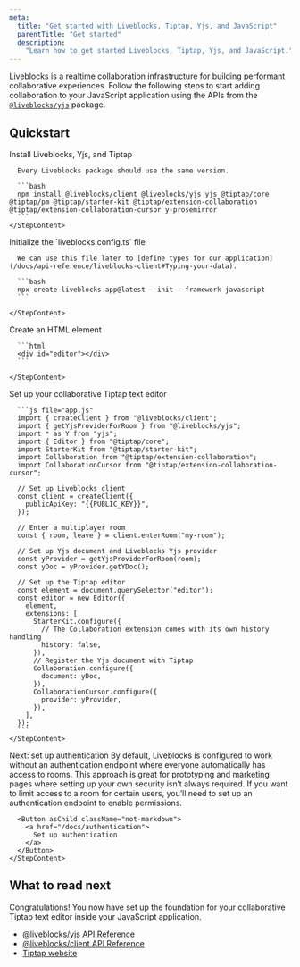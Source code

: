 ```yaml
---
meta:
  title: "Get started with Liveblocks, Tiptap, Yjs, and JavaScript"
  parentTitle: "Get started"
  description:
    "Learn how to get started Liveblocks, Tiptap, Yjs, and JavaScript."
---
```


Liveblocks is a realtime collaboration infrastructure for building performant
collaborative experiences. Follow the following steps to start adding
collaboration to your JavaScript application using the APIs from the
[`@liveblocks/yjs`](/docs/api-reference/liveblocks-yjs) package.

## Quickstart

<Steps>
  <Step>
    <StepTitle>Install Liveblocks, Yjs, and Tiptap</StepTitle>
    <StepContent>

      Every Liveblocks package should use the same version.

      ```bash
      npm install @liveblocks/client @liveblocks/yjs yjs @tiptap/core @tiptap/pm @tiptap/starter-kit @tiptap/extension-collaboration @tiptap/extension-collaboration-cursor y-prosemirror
      ```
    </StepContent>

  </Step>

  <Step>
    <StepTitle>Initialize the `liveblocks.config.ts` file</StepTitle>
    <StepContent>

      We can use this file later to [define types for our application](/docs/api-reference/liveblocks-client#Typing-your-data).

      ```bash
      npx create-liveblocks-app@latest --init --framework javascript
      ```

    </StepContent>

  </Step>

  <Step>
    <StepTitle>Create an HTML element</StepTitle>
    <StepContent>

      ```html
      <div id="editor"></div>
      ```

    </StepContent>

  </Step>

  <Step>
    <StepTitle>Set up your collaborative Tiptap text editor</StepTitle>
    <StepContent>

      ```js file="app.js"
      import { createClient } from "@liveblocks/client";
      import { getYjsProviderForRoom } from "@liveblocks/yjs";
      import * as Y from "yjs";
      import { Editor } from "@tiptap/core";
      import StarterKit from "@tiptap/starter-kit";
      import Collaboration from "@tiptap/extension-collaboration";
      import CollaborationCursor from "@tiptap/extension-collaboration-cursor";

      // Set up Liveblocks client
      const client = createClient({
        publicApiKey: "{{PUBLIC_KEY}}",
      });

      // Enter a multiplayer room
      const { room, leave } = client.enterRoom("my-room");

      // Set up Yjs document and Liveblocks Yjs provider
      const yProvider = getYjsProviderForRoom(room);
      const yDoc = yProvider.getYDoc();

      // Set up the Tiptap editor
      const element = document.querySelector("editor");
      const editor = new Editor({
        element,
        extensions: [
          StarterKit.configure({
            // The Collaboration extension comes with its own history handling
            history: false,
          }),
          // Register the Yjs document with Tiptap
          Collaboration.configure({
            document: yDoc,
          }),
          CollaborationCursor.configure({
            provider: yProvider,
          }),
        ],
      });
      ```
    </StepContent>

  </Step>

  <Step lastStep>
    <StepTitle>Next: set up authentication</StepTitle>
    <StepContent>
      By default, Liveblocks is configured to work without an authentication endpoint
      where everyone automatically has access to rooms. This approach is great for
      prototyping and marketing pages where setting up your own security isn’t always
      required. If you want to limit access to a room for certain users, you’ll need
      to set up an authentication endpoint to enable permissions.

      <Button asChild className="not-markdown">
        <a href="/docs/authentication">
          Set up authentication
        </a>
      </Button>
    </StepContent>

  </Step>
</Steps>

## What to read next

Congratulations! You now have set up the foundation for your collaborative
Tiptap text editor inside your JavaScript application.

- [@liveblocks/yjs API Reference](/docs/api-reference/liveblocks-yjs)
- [@liveblocks/client API Reference](/docs/api-reference/liveblocks-client)
- [Tiptap website](https://tiptap.dev)
